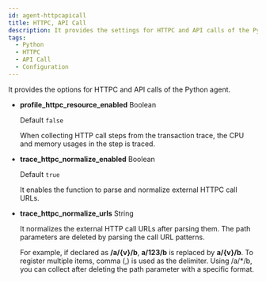 ```yaml
---
id: agent-httpcapicall
title: HTTPC, API Call
description: It provides the settings for HTTPC and API calls of the Python agent.
tags:
  - Python
  - HTTPC
  - API Call
  - Configuration
---
```


It provides the options for HTTPC and API calls of the Python agent.

-   **profile_httpc_resource_enabled** <span class='type'>Boolean</span>

    Default `false`

    When collecting HTTP call steps from the transaction trace, the CPU and memory usages in the step is traced.

-   **trace_httpc_normalize_enabled** <span class='type'>Boolean</span>

    Default `true`

    It enables the function to parse and normalize external HTTPC call URLs. 

-   **trace_httpc_normalize_urls** <span class='type'>String</span>

    It normalizes the external HTTP call URLs after parsing them. The path parameters are deleted by parsing the call URL patterns. 

    For example, if declared as **/a/{v}/b**, **a/123/b** is replaced by **a/{v}/b**. To register multiple items, comma (,) is used as the delimiter. Using /a/\*/b, you can collect after deleting the path parameter with a specific format.      
